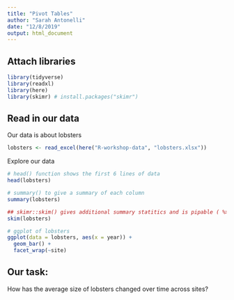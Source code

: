 ```yaml
---
title: "Pivot Tables"
author: "Sarah Antonelli"
date: "12/8/2019"
output: html_document
---
```


## Attach libraries

```r

library(tidyverse)
library(readxl)
library(here)
library(skimr) # install.packages("skimr")

```

## Read in our data

Our data is about lobsters

```r

lobsters <- read_excel(here("R-workshop-data", "lobsters.xlsx"))

```

Explore our data

```r
# head() function shows the first 6 lines of data
head(lobsters)

# summary() to give a summary of each column
summary(lobsters)

## skimr::skim() gives additional summary statitics and is pipable ( %>% )
skim(lobsters)

# ggplot of lobsters
ggplot(data = lobsters, aes(x = year)) +
  geom_bar() +
  facet_wrap(~site)
```

## Our task:

How has the average size of lobsters changed over time across sites?

```r



```

